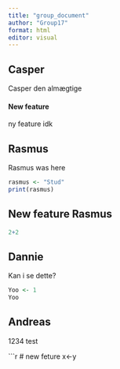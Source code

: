 ```yaml
---
title: "group_document"
author: "Group17"
format: html
editor: visual
---
```


## Casper

Casper den almægtige

#### New feature

ny feature idk

## Rasmus

Rasmus was here

```r
rasmus <- "Stud"
print(rasmus)
```

## New feature Rasmus

```r
2+2
```

## Dannie

Kan i se dette?

```r
Yoo <- 1
Yoo
```

## Andreas

1234 test

```r
# new feture
x<-y

